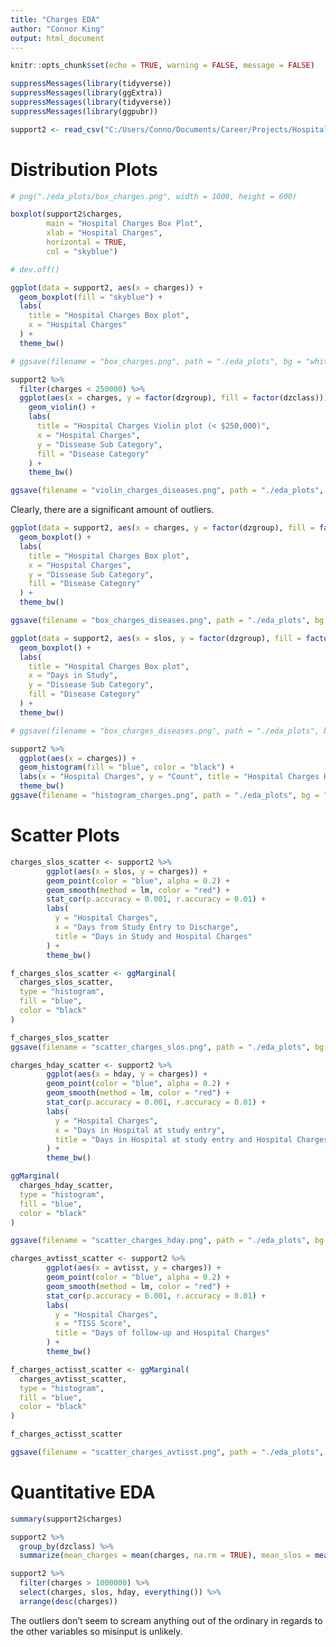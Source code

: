 ```yaml
---
title: "Charges EDA"
author: "Connor King"
output: html_document
---
```


```r
knitr::opts_chunk$set(echo = TRUE, warning = FALSE, message = FALSE)
```


```r
suppressMessages(library(tidyverse))
suppressMessages(library(ggExtra))
suppressMessages(library(tidyverse))
suppressMessages(library(ggpubr))
```

```r
support2 <- read_csv("C:/Users/Conno/Documents/Career/Projects/Hospital_Charges/data/support2.csv")
```
# Distribution Plots

```r
# png("./eda_plots/box_charges.png", width = 1000, height = 600)

boxplot(support2$charges,
        main = "Hospital Charges Box Plot",
        xlab = "Hospital Charges",
        horizontal = TRUE,
        col = "skyblue")

# dev.off()

```


```r
ggplot(data = support2, aes(x = charges)) +
  geom_boxplot(fill = "skyblue") +
  labs(
    title = "Hospital Charges Box plot",
    x = "Hospital Charges"
  ) +
  theme_bw()

# ggsave(filename = "box_charges.png", path = "./eda_plots", bg = "white")
```



```r
support2 %>% 
  filter(charges < 250000) %>% 
  ggplot(aes(x = charges, y = factor(dzgroup), fill = factor(dzclass))) +
    geom_violin() +
    labs(
      title = "Hospital Charges Violin plot (< $250,000)",
      x = "Hospital Charges",
      y = "Dissease Sub Category",
      fill = "Disease Category"
    ) +
    theme_bw()

ggsave(filename = "violin_charges_diseases.png", path = "./eda_plots", bg = "white")
```


Clearly, there are a significant amount of outliers.

```r
ggplot(data = support2, aes(x = charges, y = factor(dzgroup), fill = factor(dzclass))) +
  geom_boxplot() +
  labs(
    title = "Hospital Charges Box plot",
    x = "Hospital Charges",
    y = "Dissease Sub Category",
    fill = "Disease Category"
  ) +
  theme_bw()

ggsave(filename = "box_charges_diseases.png", path = "./eda_plots", bg = "white")
```
```r
ggplot(data = support2, aes(x = slos, y = factor(dzgroup), fill = factor(dzclass))) +
  geom_boxplot() +
  labs(
    title = "Hospital Charges Box plot",
    x = "Days in Study",
    y = "Dissease Sub Category",
    fill = "Disease Category"
  ) +
  theme_bw()

# ggsave(filename = "box_charges_diseases.png", path = "./eda_plots", bg = "white")
```



```r
support2 %>% 
  ggplot(aes(x = charges)) +
  geom_histogram(fill = "blue", color = "black") +
  labs(x = "Hospital Charges", y = "Count", title = "Hospital Charges Histogram") +
  theme_bw()
ggsave(filename = "histogram_charges.png", path = "./eda_plots", bg = "white")
```

# Scatter Plots

```r
charges_slos_scatter <- support2 %>% 
        ggplot(aes(x = slos, y = charges)) + 
        geom_point(color = "blue", alpha = 0.2) +
        geom_smooth(method = lm, color = "red") +
        stat_cor(p.accuracy = 0.001, r.accuracy = 0.01) +
        labs(
          y = "Hospital Charges",
          x = "Days from Study Entry to Discharge",
          title = "Days in Study and Hospital Charges"
        ) +
        theme_bw() 

f_charges_slos_scatter <- ggMarginal(
  charges_slos_scatter,
  type = "histogram",
  fill = "blue",
  color = "black"
)

f_charges_slos_scatter
ggsave(filename = "scatter_charges_slos.png", path = "./eda_plots", bg = "white")
```


```r
charges_hday_scatter <- support2 %>% 
        ggplot(aes(x = hday, y = charges)) + 
        geom_point(color = "blue", alpha = 0.2) +
        geom_smooth(method = lm, color = "red") +
        stat_cor(p.accuracy = 0.001, r.accuracy = 0.01) +
        labs(
          y = "Hospital Charges",
          x = "Days in Hospital at study entry",
          title = "Days in Hospital at study entry and Hospital Charges"
        ) +
        theme_bw()

ggMarginal(
  charges_hday_scatter,
  type = "histogram",
  fill = "blue",
  color = "black"
)

ggsave(filename = "scatter_charges_hday.png", path = "./eda_plots", bg = "white")
```

```r
charges_avtisst_scatter <- support2 %>% 
        ggplot(aes(x = avtisst, y = charges)) + 
        geom_point(color = "blue", alpha = 0.2) +
        geom_smooth(method = lm, color = "red") +
        stat_cor(p.accuracy = 0.001, r.accuracy = 0.01) +
        labs(
          y = "Hospital Charges",
          x = "TISS Score",
          title = "Days of follow-up and Hospital Charges"
        ) +
        theme_bw()

f_charges_actisst_scatter <- ggMarginal(
  charges_avtisst_scatter,
  type = "histogram",
  fill = "blue",
  color = "black"
)

f_charges_actisst_scatter

ggsave(filename = "scatter_charges_avtisst.png", path = "./eda_plots", bg = "white")
```


# Quantitative EDA

```r
summary(support2$charges)
```


```r
support2 %>%
  group_by(dzclass) %>% 
  summarize(mean_charges = mean(charges, na.rm = TRUE), mean_slos = mean(slos, na.rm = TRUE))
```

```r
support2 %>% 
  filter(charges > 1000000) %>% 
  select(charges, slos, hday, everything()) %>%
  arrange(desc(charges))
```

The outliers don't seem to scream anything out of the ordinary in regards to the other variables so misinput is unlikely.
